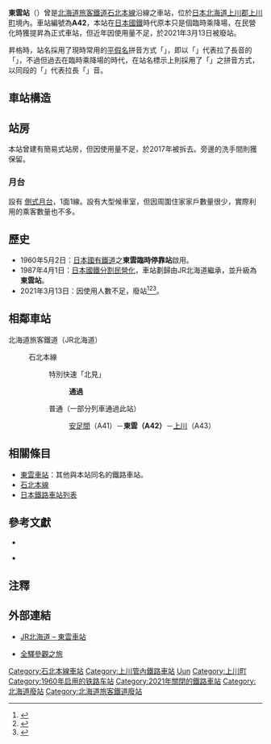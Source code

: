 {{noteTA|T=zh-tw:東雲車站 (北海道);zh-cn:东云站 (北海道);zh-hk:東雲站 (北海道);|zh-tw:東雲車站;zh-cn:东云站;zh-hk:東雲站;}}
{{日本車站資訊
|公司色 = #ccc
|文字色 = #000
|站名 = 東雲站
|日文原名 = 東雲
|平假名 =とううん
|羅馬拼音 =Tōun
|前一站 =A41 [[安足間站|安足間]]
|前一站距離 =2.4
|後一站距離 =4.5
|後一站 = [[上川站|上川]] A43
|電報略號 = ウウ
|車站編號 = {{車站編號c|orange|A42}}
|停站路線數 =
|所屬公司 = [[File:JR_logo_(hokkaido).svg|23px]][[北海道旅客鐵道|北海道旅客鐵道]]（JR北海道）
|所屬路線 = {{color|#f7931d|■}}[[石北本線|石北本線]]
|距離 =40.4
|起點站 = [[新旭川車站|新旭川]]
|所在地 =[[北海道|北海道]][[上川郡_(石狩國)|上川郡]][[上川町|上川町]]字東雲
|車站構造 = [[地面車站|地面車站]]
|月台配置 = 1面1線
|啟用年月日 = 1960年（[[昭和|昭和]]35年）5月2日
|廢站年月日 = 2021年（[[令和|令和]]３年）3月13日
|上下車人次 = 
|統計年度 = 
|備註 = 無人站
}}
'''東雲站'''（{{jpn|j=東雲駅|hg=とううんえき|rm=Tōun eki|f=y}}）曾是[[北海道旅客鐵道|北海道旅客鐵道]][[石北本線|石北本線]]沿線之車站，位於[[日本|日本]][[北海道|北海道]][[上川郡_(石狩國)|上川郡]][[上川町|上川町]]境內。車站編號為'''A42'''，本站在[[日本國鐵|日本國鐵]]時代原本只是個臨時乘降場，在民營化時獲提昇為正式車站，但近年因使用量不足，於2021年3月13日被廢站。

昇格時，站名採用了現時常用的[[平假名|平假名]]拼音方式「{{lang|ja|とううん}}」，即以「{{lang|ja|う}}」代表拉了長音的「{{lang|ja|と}}」，不過但過去在臨時乘降場的時代，在站名標示上則採用了「{{lang|ja|とおうん}}」之拼音方式，以同段的「{{lang|ja|お}}」代表拉長「{{lang|ja|と}}」音。

==車站構造==
==站房==
本站曾建有簡易式站房，但因使用量不足，於2017年被拆去。旁邊的洗手間則獲保留。

===月台===
設有 [[側式月台|側式月台]]，1面1線。設有大型候車室，但因周圍住家家戶數量很少，實際利用的乘客數量也不多。

==歷史==
* 1960年5月2日：[[日本國有鐵道|日本國有鐵道]]之'''東雲臨時停靠站'''啟用。
* 1987年4月1日：[[日本國鐵分割民營化|日本國鐵分割民營化]]，車站劃歸由JR北海道繼承，並升級為'''東雲站'''。
* 2021年3月13日：因使用人數不足，廢站<ref>{{Cite press release|url=https://www.jrhokkaido.co.jp/CM/Info/press/pdf/20201209_KO_kaisei.pdf|title=来春のダイヤ見直しについて|format=PDF|publisher=北海道旅客鉄道|date=2020-12-09|accessdate=2020-12-09|archiveurl=https://web.archive.org/web/20201209060401/https://www.jrhokkaido.co.jp/CM/Info/press/pdf/20201209_KO_kaisei.pdf|archivedate=2020-12-09}}</ref><ref>{{Cite press release|url=https://www.jrhokkaido.co.jp/CM/Info/press/pdf/20201218_KO_Daikai.pdf|title=2021年3月ダイヤ改正について|format=PDF|publisher=北海道旅客鉄道|date=2020-12-18|accessdate=2020-12-18|archiveurl=https://web.archive.org/web/20201218050637/https://www.jrhokkaido.co.jp/CM/Info/press/pdf/20201218_KO_Daikai.pdf|archivedate=2020-12-18}}</ref><ref>{{Cite news|url=https://www.hokkaido-np.co.jp/article/521113|title=18無人駅に「ありがとう」 JRダイヤ改正で廃止 住民やファン 各地で別れ|newspaper=北海道新聞|date=2021-03-13|accessdate=2021-03-13|archiveurl=https://web.archive.org/web/20210313091825/https://www.hokkaido-np.co.jp/article/521113|archivedate=2021-03-13|dead-url=no}}</ref>。

== 相鄰車站 ==
; 北海道旅客鐵道（JR北海道）
: {{color|#f7931d|■}}石北本線
:: 特別快速「北見」
::: '''通過'''
:: 普通（一部分列車通過此站）
::: [[安足間站|安足間]]（A41）－'''東雲（A42）'''－[[上川站|上川]]（A43）

==相關條目==
*[[東雲車站|東雲車站]]：其他與本站同名的鐵路車站。
* [[石北本線|石北本線]]
*[[日本鐵路車站列表|日本鐵路車站列表]]

==參考文獻==
*{{cite book
  | author = 今尾惠介
  | title = {{lang|ja|日本鉄道旅行地図帳 1号・北海道}}
  | publisher = 新潮社
  | series = {{lang|ja|日本鉄道旅行地図帳}}
  | year = 2008
  | isbn = 978-4-10-790019-7
}}

*{{cite book
  | author = 本久公洋
  | title = {{lang|ja|北海道鉄道駅大図鑑}}
  | publisher = 北海道新聞社
  | series = 
  | year = 2008
  | isbn = 
}}

==注釋==
{{reflist}}

== 外部連結 ==
* {{ja}}[http://www.jrhokkaido.co.jp/network/station/station.html#4527 JR北海道 – 東雲車站] {{Wayback|url=http://www.jrhokkaido.co.jp/network/station/station.html#4527 |date=20190202042725 }}
* {{ja}}[http://www.tsuchibuta.com/jr-hokkaido/sekihokuline/13touun/13touun.htm 全驛參觀之旅] {{Wayback|url=http://www.tsuchibuta.com/jr-hokkaido/sekihokuline/13touun/13touun.htm |date=20190819231546 }}

{{石北本線}}
{{commonscat|Tōun Station}}
{{DEFAULTSORT:Toun}}
[[Category:石北本線車站|Category:石北本線車站]]
[[Category:上川管內鐵路車站|Category:上川管內鐵路車站]]
[[Category:日本鐵路車站_To|Uun]]
[[Category:上川町|Category:上川町]]
[[Category:1960年启用的铁路车站|Category:1960年启用的铁路车站]]
[[Category:2021年關閉的鐵路車站|Category:2021年關閉的鐵路車站]]
[[Category:北海道廢站|Category:北海道廢站]]
[[Category:北海道旅客鐵道廢站|Category:北海道旅客鐵道廢站]]